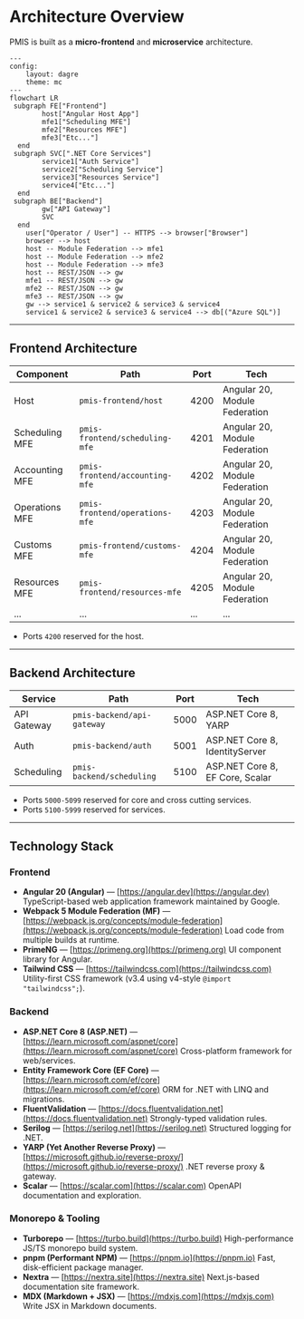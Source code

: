 # Architecture Overview

PMIS is built as a **micro-frontend** and **microservice** architecture.

```mermaid
---
config:
    layout: dagre
    theme: mc
---
flowchart LR
 subgraph FE["Frontend"]
        host["Angular Host App"]
        mfe1["Scheduling MFE"]
        mfe2["Resources MFE"]
        mfe3["Etc..."]
  end
 subgraph SVC[".NET Core Services"]
        service1["Auth Service"]
        service2["Scheduling Service"]
        service3["Resources Service"]
        service4["Etc..."]
  end
 subgraph BE["Backend"]
        gw["API Gateway"]
        SVC
  end
    user["Operator / User"] -- HTTPS --> browser["Browser"]
    browser --> host
    host -- Module Federation --> mfe1
    host -- Module Federation --> mfe2
    host -- Module Federation --> mfe3
    host -- REST/JSON --> gw
    mfe1 -- REST/JSON --> gw
    mfe2 -- REST/JSON --> gw
    mfe3 -- REST/JSON --> gw
    gw --> service1 & service2 & service3 & service4
    service1 & service2 & service3 & service4 --> db[("Azure SQL")]
```

---

## Frontend Architecture

| Component      | Path                           | Port | Tech                          |
| -------------- | ------------------------------ | ---- | ----------------------------- |
| Host           | `pmis-frontend/host`           | 4200 | Angular 20, Module Federation |
| Scheduling MFE | `pmis-frontend/scheduling-mfe` | 4201 | Angular 20, Module Federation |
| Accounting MFE | `pmis-frontend/accounting-mfe` | 4202 | Angular 20, Module Federation |
| Operations MFE | `pmis-frontend/operations-mfe` | 4203 | Angular 20, Module Federation |
| Customs MFE | `pmis-frontend/customs-mfe` | 4204 | Angular 20, Module Federation |
| Resources MFE | `pmis-frontend/resources-mfe` | 4205 | Angular 20, Module Federation |
| ...            | ...                            | ...  | ...                           |

- Ports `4200` reserved for the host.

---

## Backend Architecture

| Service     | Path                       | Port | Tech                            |
| ----------- | -------------------------- | ---- | ------------------------------- |
| API Gateway | `pmis-backend/api-gateway` | 5000 | ASP.NET Core 8, YARP            |
| Auth        | `pmis-backend/auth`        | 5001 | ASP.NET Core 8, IdentityServer  |
| Scheduling  | `pmis-backend/scheduling`  | 5100 | ASP.NET Core 8, EF Core, Scalar |

- Ports `5000-5099` reserved for core and cross cutting services.
- Ports `5100-5999` reserved for services.

---

## Technology Stack

### Frontend

* **Angular 20 (Angular)** — [https://angular.dev](https://angular.dev)
  TypeScript-based web application framework maintained by Google.
* **Webpack 5 Module Federation (MF)** — [https://webpack.js.org/concepts/module-federation](https://webpack.js.org/concepts/module-federation)
  Load code from multiple builds at runtime.
* **PrimeNG** — [https://primeng.org](https://primeng.org)
  UI component library for Angular.
* **Tailwind CSS** — [https://tailwindcss.com](https://tailwindcss.com)
  Utility-first CSS framework (v3.4 using v4-style `@import "tailwindcss";`).

### Backend

* **ASP.NET Core 8 (ASP.NET)** — [https://learn.microsoft.com/aspnet/core](https://learn.microsoft.com/aspnet/core)
  Cross-platform framework for web/services.
* **Entity Framework Core (EF Core)** — [https://learn.microsoft.com/ef/core](https://learn.microsoft.com/ef/core)
  ORM for .NET with LINQ and migrations.
* **FluentValidation** — [https://docs.fluentvalidation.net](https://docs.fluentvalidation.net)
  Strongly-typed validation rules.
* **Serilog** — [https://serilog.net](https://serilog.net)
  Structured logging for .NET.
* **YARP (Yet Another Reverse Proxy)** — [https://microsoft.github.io/reverse-proxy/](https://microsoft.github.io/reverse-proxy/)
  .NET reverse proxy & gateway.
* **Scalar** — [https://scalar.com](https://scalar.com)
  OpenAPI documentation and exploration.

### Monorepo & Tooling

* **Turborepo** — [https://turbo.build](https://turbo.build)
  High-performance JS/TS monorepo build system.
* **pnpm (Performant NPM)** — [https://pnpm.io](https://pnpm.io)
  Fast, disk-efficient package manager.
* **Nextra** — [https://nextra.site](https://nextra.site)
  Next.js-based documentation site framework.
* **MDX (Markdown + JSX)** — [https://mdxjs.com](https://mdxjs.com)
  Write JSX in Markdown documents.